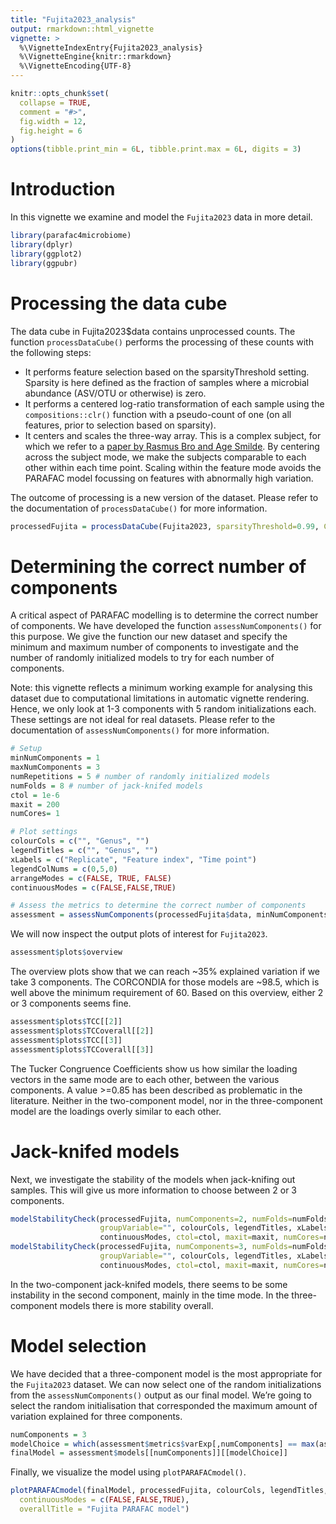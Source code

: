 ```yaml
---
title: "Fujita2023_analysis"
output: rmarkdown::html_vignette
vignette: >
  %\VignetteIndexEntry{Fujita2023_analysis}
  %\VignetteEngine{knitr::rmarkdown}
  %\VignetteEncoding{UTF-8}
---
```


```r
knitr::opts_chunk$set(
  collapse = TRUE,
  comment = "#>",
  fig.width = 12,
  fig.height = 6
)
options(tibble.print_min = 6L, tibble.print.max = 6L, digits = 3)
```

# Introduction
In this vignette we examine and model the `Fujita2023` data in more detail.

```r
library(parafac4microbiome)
library(dplyr)
library(ggplot2)
library(ggpubr)
```

# Processing the data cube
The data cube in Fujita2023$data contains unprocessed counts. The function `processDataCube()` performs the processing of these counts with the following steps:

*   It performs feature selection based on the sparsityThreshold setting. Sparsity is here defined as the fraction of samples where a microbial abundance (ASV/OTU or otherwise) is zero.
*   It performs a centered log-ratio transformation of each sample using the `compositions::clr()` function with a pseudo-count of one (on all features, prior to selection based on sparsity).
*   It centers and scales the three-way array. This is a complex subject, for which we refer to a [paper by Rasmus Bro and Age Smilde](https://doi.org/10.1002/cem.773). By centering across the subject mode, we make the subjects comparable to each other within each time point. Scaling within the feature mode avoids the PARAFAC model focussing on features with abnormally high variation.

The outcome of processing is a new version of the dataset. Please refer to the documentation of `processDataCube()` for more information.

```r
processedFujita = processDataCube(Fujita2023, sparsityThreshold=0.99, CLR=TRUE, centerMode=1, scaleMode=2)
```

# Determining the correct number of components
A critical aspect of PARAFAC modelling is to determine the correct number of components. We have developed the function `assessNumComponents()` for this purpose. We give the function our new dataset and specify the minimum and maximum number of components to investigate and the number of randomly initialized models to try for each number of components.

Note: this vignette reflects a minimum working example for analysing this dataset due to computational limitations in automatic vignette rendering. Hence, we only look at 1-3 components with 5 random initializations each. These settings are not ideal for real datasets. Please refer to the documentation of `assessNumComponents()` for more information.

```r
# Setup
minNumComponents = 1
maxNumComponents = 3
numRepetitions = 5 # number of randomly initialized models
numFolds = 8 # number of jack-knifed models
ctol = 1e-6
maxit = 200
numCores= 1

# Plot settings
colourCols = c("", "Genus", "")
legendTitles = c("", "Genus", "")
xLabels = c("Replicate", "Feature index", "Time point")
legendColNums = c(0,5,0)
arrangeModes = c(FALSE, TRUE, FALSE)
continuousModes = c(FALSE,FALSE,TRUE)

# Assess the metrics to determine the correct number of components
assessment = assessNumComponents(processedFujita$data, minNumComponents, maxNumComponents, numRepetitions, ctol=ctol, maxit=maxit, numCores=numCores)
```

We will now inspect the output plots of interest for `Fujita2023`.

```r
assessment$plots$overview
```
The overview plots show that we can reach ~35% explained variation if we take 3 components. The CORCONDIA for those models are ~98.5, which is well above the minimum requirement of 60. Based on this overview, either 2 or 3 components seems fine.

```r
assessment$plots$TCC[[2]]
assessment$plots$TCCoverall[[2]]
assessment$plots$TCC[[3]]
assessment$plots$TCCoverall[[3]]
```

The Tucker Congruence Coefficients show us how similar the loading vectors in the same mode are to each other, between the various components. A value >=0.85 has been described as problematic in the literature. Neither in the two-component model, nor in the three-component model are the loadings overly similar to each other.

# Jack-knifed models
Next, we investigate the stability of the models when jack-knifing out samples. This will give us more information to choose between 2 or 3 components.

```r
modelStabilityCheck(processedFujita, numComponents=2, numFolds=numFolds, considerGroups=FALSE,
                    groupVariable="", colourCols, legendTitles, xLabels, legendColNums, arrangeModes,
                    continuousModes, ctol=ctol, maxit=maxit, numCores=numCores)$plot
modelStabilityCheck(processedFujita, numComponents=3, numFolds=numFolds, considerGroups=FALSE,
                    groupVariable="", colourCols, legendTitles, xLabels, legendColNums, arrangeModes,
                    continuousModes, ctol=ctol, maxit=maxit, numCores=numCores)$plot
```
In the two-component jack-knifed models, there seems to be some instability in the second component, mainly in the time mode. In the three-component models there is more stability overall.

# Model selection
We have decided that a three-component model is the most appropriate for the `Fujita2023` dataset. We can now select one of the random initializations from the `assessNumComponents()` output as our final model. We're going to select the random initialisation that corresponded the maximum amount of variation explained for three components.
```r
numComponents = 3
modelChoice = which(assessment$metrics$varExp[,numComponents] == max(assessment$metrics$varExp[,numComponents]))
finalModel = assessment$models[[numComponents]][[modelChoice]]
```

Finally, we visualize the model using `plotPARAFACmodel()`.

```r
plotPARAFACmodel(finalModel, processedFujita, colourCols, legendTitles, xLabels, legendColNums, arrangeModes,
  continuousModes = c(FALSE,FALSE,TRUE),
  overallTitle = "Fujita PARAFAC model")
```
